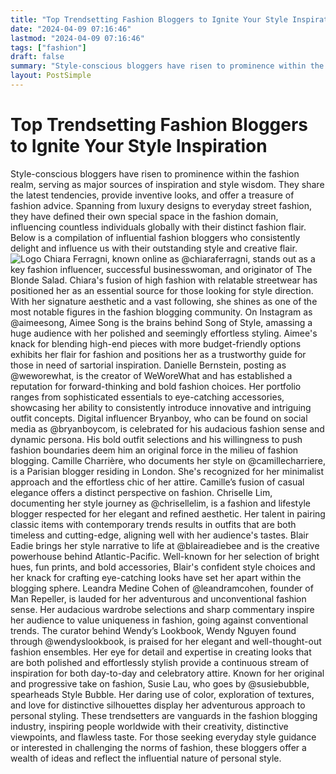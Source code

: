 ```yaml
---
title: "Top Trendsetting Fashion Bloggers to Ignite Your Style Inspiration"
date: "2024-04-09 07:16:46"
lastmod: "2024-04-09 07:16:46"
tags: ["fashion"]
draft: false
summary: "Style-conscious bloggers have risen to prominence within the fashion realm, serving as major sources of inspiration and style wisdom. They share the latest tendencies, provide inventive looks, and offer a treasure of fashion advice. Spanning from luxury designs to everyday street fashion, they have defined their own special space in the fashion domain, influencing countless individuals globally with their distinct fashion flair. Below is a compilation of influential fashion bloggers who consistently delight and influence us with their outstanding style and creative flair."
layout: PostSimple
---
```

# Top Trendsetting Fashion Bloggers to Ignite Your Style Inspiration
Style-conscious bloggers have risen to prominence within the fashion realm, serving as major sources of inspiration and style wisdom. They share the latest tendencies, provide inventive looks, and offer a treasure of fashion advice. Spanning from luxury designs to everyday street fashion, they have defined their own special space in the fashion domain, influencing countless individuals globally with their distinct fashion flair. Below is a compilation of influential fashion bloggers who consistently delight and influence us with their outstanding style and creative flair.
<img alt="Logo" src="https://cdn.seniorsselection.com/src_image/02bf3a84afe95f3e72a151d6ea5e5924.webp"/>
Chiara Ferragni, known online as @chiaraferragni, stands out as a key fashion influencer, successful businesswoman, and originator of The Blonde Salad. Chiara's fusion of high fashion with relatable streetwear has positioned her as an essential source for those looking for style direction. With her signature aesthetic and a vast following, she shines as one of the most notable figures in the fashion blogging community.
On Instagram as @aimeesong, Aimee Song is the brains behind Song of Style, amassing a huge audience with her polished and seemingly effortless styling. Aimee's knack for blending high-end pieces with more budget-friendly options exhibits her flair for fashion and positions her as a trustworthy guide for those in need of sartorial inspiration.
Danielle Bernstein, posting as @weworewhat, is the creator of WeWoreWhat and has established a reputation for forward-thinking and bold fashion choices. Her portfolio ranges from sophisticated essentials to eye-catching accessories, showcasing her ability to consistently introduce innovative and intriguing outfit concepts.
Digital influencer Bryanboy, who can be found on social media as @bryanboycom, is celebrated for his audacious fashion sense and dynamic persona. His bold outfit selections and his willingness to push fashion boundaries deem him an original force in the milieu of fashion blogging.
Camille Charrière, who documents her style on @camillecharriere, is a Parisian blogger residing in London. She's recognized for her minimalist approach and the effortless chic of her attire. Camille’s fusion of casual elegance offers a distinct perspective on fashion.
Chriselle Lim, documenting her style journey as @chrisellelim, is a fashion and lifestyle blogger respected for her elegant and refined aesthetic. Her talent in pairing classic items with contemporary trends results in outfits that are both timeless and cutting-edge, aligning well with her audience's tastes.
Blair Eadie brings her style narrative to life at @blaireadiebee and is the creative powerhouse behind Atlantic-Pacific. Well-known for her selection of bright hues, fun prints, and bold accessories, Blair's confident style choices and her knack for crafting eye-catching looks have set her apart within the blogging sphere.
Leandra Medine Cohen of @leandramcohen, founder of Man Repeller, is lauded for her adventurous and unconventional fashion sense. Her audacious wardrobe selections and sharp commentary inspire her audience to value uniqueness in fashion, going against conventional trends.
The curator behind Wendy’s Lookbook, Wendy Nguyen found through @wendyslookbook, is praised for her elegant and well-thought-out fashion ensembles. Her eye for detail and expertise in creating looks that are both polished and effortlessly stylish provide a continuous stream of inspiration for both day-to-day and celebratory attire.
Known for her original and progressive take on fashion, Susie Lau, who goes by @susiebubble, spearheads Style Bubble. Her daring use of color, exploration of textures, and love for distinctive silhouettes display her adventurous approach to personal styling.
These trendsetters are vanguards in the fashion blogging industry, inspiring people worldwide with their creativity, distinctive viewpoints, and flawless taste. For those seeking everyday style guidance or interested in challenging the norms of fashion, these bloggers offer a wealth of ideas and reflect the influential nature of personal style.
        